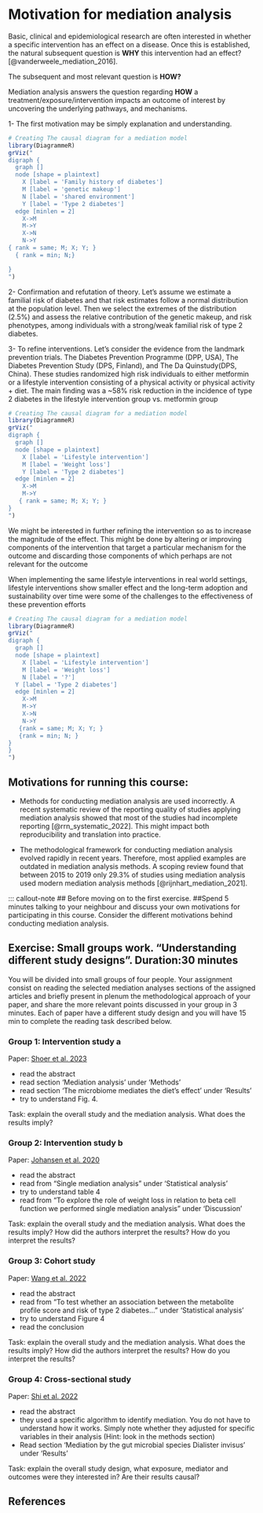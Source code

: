 # Motivation for mediation analysis

<!-- Omar 30 min -->

Basic, clinical and epidemiological research are often interested in
whether a specific intervention has an effect on a disease. Once this is
established, the natural subsequent question is **WHY** this
intervention had an effect? [@vanderweele_mediation_2016].

The subsequent and most relevant question is **HOW?**

Mediation analysis answers the question regarding **HOW** a
treatment/exposure/intervention impacts an outcome of interest by
uncovering the underlying pathways, and mechanisms.

1- The first motivation may be simply explanation and understanding.

```r
# Creating The causal diagram for a mediation model
library(DiagrammeR)
grViz("
digraph {
  graph []
  node [shape = plaintext]
    X [label = 'Family history of diabetes']
    M [label = 'genetic makeup']
    N [label = 'shared environment']
    Y [label = 'Type 2 diabetes']
  edge [minlen = 2]
    X->M
    M->Y
    X->N
    N->Y
{ rank = same; M; X; Y; }
  { rank = min; N;}

}
")
```

2- Confirmation and refutation of theory. Let's assume we estimate a
familial risk of diabetes and that risk estimates follow a normal
distribution at the population level. Then we select the extremes of the
distribution (2.5%) and assess the relative contribution of the genetic
makeup, and risk phenotypes, among individuals with a strong/weak
familial risk of type 2 diabetes.

3- To refine interventions. Let's consider the evidence from the
landmark prevention trials. The Diabetes Prevention Programme (DPP,
USA), The Diabetes Prevention Study (DPS, Finland), and The Da
Quinstudy(DPS, China). These studies randomized high risk individuals to
either metformin or a lifestyle intervention consisting of a physical
activity or physical activity + diet. The main finding was a \~58% risk
reduction in the incidence of type 2 diabetes in the lifestyle
intervention group vs. metformin group

```r
# Creating The causal diagram for a mediation model
library(DiagrammeR)
grViz("
digraph {
  graph []
  node [shape = plaintext]
    X [label = 'Lifestyle intervention']
    M [label = 'Weight loss']
    Y [label = 'Type 2 diabetes']
  edge [minlen = 2]
    X->M
    M->Y
   { rank = same; M; X; Y; }
}
")
```

We might be interested in further refining the intervention so as to
increase the magnitude of the effect. This might be done by altering or
improving components of the intervention that target a particular
mechanism for the outcome and discarding those components of which
perhaps are not relevant for the outcome

When implementing the same lifestyle interventions in real world
settings, lifestyle interventions show smaller effect and the long-term
adoption and sustainability over time were some of the challenges to the
effectiveness of these prevention efforts

```r
# Creating The causal diagram for a mediation model
library(DiagrammeR)
grViz("
digraph {
  graph []
  node [shape = plaintext]
    X [label = 'Lifestyle intervention']
    M [label = 'Weight loss']
    N [label = '?']    
  Y [label = 'Type 2 diabetes']
  edge [minlen = 2]
    X->M
    M->Y
    X->N
    N->Y
   {rank = same; M; X; Y; }
   {rank = min; N; }
}
}
")
```

## Motivations for running this course:

-   Methods for conducting mediation analysis are used incorrectly. A
    recent systematic review of the reporting quality of studies
    applying mediation analysis showed that most of the studies had
    incomplete reporting [@rrn_systematic_2022]. This might impact both
    reproducibility and translation into practice.

-   The methodological framework for conducting mediation analysis
    evolved rapidly in recent years. Therefore, most applied examples
    are outdated in mediation analysis methods. A scoping review found
    that between 2015 to 2019 only 29.3% of studies using mediation
    analysis used modern mediation analysis methods
    [@rijnhart_mediation_2021].

::: callout-note \## Before moving on to the first exercise. ##Spend 5
minutes talking to your neighbour and discuss your own motivations for
participating in this course. Consider the different motivations behind
conducting mediation analysis.

::: callout-note
## Exercise: Small groups work. "Understanding different study designs". Duration:30 minutes

You will be divided into small groups of four people. Your assignment
consist on reading the selected mediation analyses sections of the
assigned articles and briefly present in plenum the methodological
approach of your paper, and share the more relevant points discussed in
your group in 3 minutes. Each of paper have a different study design and
you will have 15 min to complete the reading task described below.

### Group 1: Intervention study a

Paper: [Shoer et al.
2023](https://www.nature.com/articles/s41467-023-41042-x)

-   read the abstract
-   read section 'Mediation analysis' under 'Methods'
-   read section 'The microbiome mediates the diet’s effect' under
    'Results'
-   try to understand Fig. 4.

Task: explain the overall study and the mediation analysis. What does
the results imply?

### Group 2: Intervention study b

Paper: [Johansen et al.
2020](https://link.springer.com/article/10.1007/s00125-020-05249-7)

-   read the abstract
-   read from "Single mediation analysis" under 'Statistical analysis'
-   try to understand table 4
-   read from "To explore the role of weight loss in relation to beta
    cell function we performed single mediation analysis" under
    'Discussion'

Task: explain the overall study and the mediation analysis. What does
the results imply? How did the authors interpret the results? How do you
interpret the results?

### Group 3: Cohort study

Paper: [Wang et al. 2022](https://doi.org/10.1007/s00125-022-05692-8)

-   read the abstract
-   read from "To test whether an association between the metabolite
    profile score and risk of type 2 diabetes..." under 'Statistical
    analysis'
-   try to understand Figure 4
-   read the conclusion

Task: explain the overall study and the mediation analysis. What does
the results imply? How did the authors interpret the results? How do you
interpret the results?

### Group 4: Cross-sectional study

Paper: [Shi et al.
2022](https://www.nature.com/articles/s41598-022-08544-y)

-   read the abstract
-   they used a specific algorithm to identify mediation. You do not
    have to understand how it works. Simply note whether they adjusted
    for specific variables in their analysis (Hint: look in the methods
    section)
-   Read section 'Mediation by the gut microbial species Dialister
    invisus' under 'Results'

Task: explain the overall study design, what exposure, mediator and
outcomes were they interested in? Are their results causal?
:::

## References
